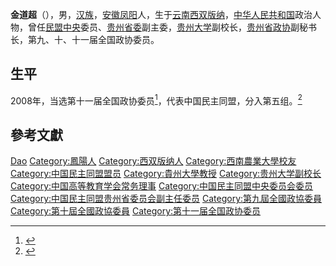 '''金道超'''（{{bd|1959年|1月|}}），男，[[汉族|汉族]]，[[安徽|安徽]][[凤阳|凤阳]]人，生于[[云南|云南]][[西双版纳|西双版纳]]，[[中华人民共和国|中华人民共和国]]政治人物，曾任[[民盟中央|民盟中央]]委员、[[中国民主同盟贵州省委员会|贵州省委]]副主委，[[贵州大学|贵州大学]]副校长，[[贵州省政协|贵州省政协]]副秘书长，第九、十、十一届全国政协委员。

== 生平 ==
2008年，当选第十一届全国政协委员<ref>{{cite news|title=第十一届全国政协委员名单|url=http://www.indaa.com.cn/zt/2009qglh/zxzs/200903/t20090303_127573.html|accessdate=2013-04-09|newspaper=新华社北京1月25日电 中国人民政治协商会议第十一届全国委员会委员名单(共2237人，2008年1月25日政协第十届全国委员会常务委员会第二十次会议通过)|date=2008年1月25日|deadurl=yes|archiveurl=https://web.archive.org/web/20130928014403/http://www.indaa.com.cn/zt/2009qglh/zxzs/200903/t20090303_127573.html|archivedate=2013年9月28日}}</ref>，代表中国民主同盟，分入第五组。<ref>{{cite news|title=全国政协信息-金道超|url=http://www.cppcc.gov.cn/CMS/wylibary/showJcwyxtInfoWylibary.action?tabJcwyxt.guid=11W0001900&wytype=wjwy|accessdate=2013-04-11|newspaper=全国政协委员会|archive-date=2019-07-01|archive-url=https://web.archive.org/web/20190701092646/http://www.cppcc.gov.cn/CMS/wylibary/showJcwyxtInfoWylibary.action?tabJcwyxt.guid=11W0001900&wytype=wjwy|dead-url=no}}</ref>

== 參考文獻 ==
{{reflist}}

{{中国政治人物小作品}}
{{Navboxes
| title  = 金道超在[[中国高等教育学会|中国高等教育学会]]的职务
| list1  =
{{中国高等教育学会第五届理事会}}
}}

{{Authority control}}
{{DEFAULTSORT:Jin金}}
[[Category:金姓|Dao]]
[[Category:鳳陽人|Category:鳳陽人]]
[[Category:西双版纳人|Category:西双版纳人]]
[[Category:西南農業大學校友|Category:西南農業大學校友]]
[[Category:中国民主同盟盟员|Category:中国民主同盟盟员]]
[[Category:貴州大學教授|Category:貴州大學教授]]
[[Category:贵州大学副校长|Category:贵州大学副校长]]
[[Category:中国高等教育学会常务理事|Category:中国高等教育学会常务理事]]
[[Category:中国民主同盟中央委员会委员|Category:中国民主同盟中央委员会委员]]
[[Category:中国民主同盟贵州省委员会副主任委员|Category:中国民主同盟贵州省委员会副主任委员]]
[[Category:第九屆全國政協委員|Category:第九屆全國政協委員]]
[[Category:第十屆全國政協委員|Category:第十屆全國政協委員]]
[[Category:第十一届全国政协委员|Category:第十一届全国政协委员]]
